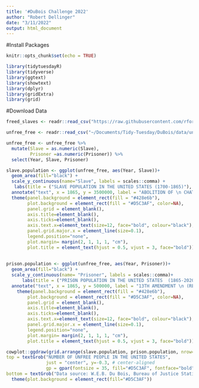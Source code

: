 ```yaml
---
title: '#DuBois Challenge 2022'
author: "Robert Dellinger"
date: "3/11/2022"
output: html_document
---
```


#Install Packages
```r
knitr::opts_chunk$set(echo = TRUE)

library(tidytuesdayR)
library(tidyverse)
library(ggtext)
library(showtext)
library(dplyr)
library(gridExtra)
library(grid)

```

#Download Data
```r

freed_slaves <- readr::read_csv("https://raw.githubusercontent.com/rfordatascience/tidytuesday/master/data/2021/2021-02-16/freed_slaves.csv")

unfree_free <- readr::read_csv("~/Documents/Tidy-Tuesday/DuBois/data/unfree_free.csv") #manipulated data in excel to add in population size of slaves and number of incarcerated people in the United States using data from the Bureau of Justice Statistics and U.S. Census Data

```


```r

unfree_free <- unfree_free %>% 
  mutate(Slave = as.numeric(Slave),
         Prisoner =as.numeric(Prisoner)) %>% 
  select(Year, Slave, Prisoner)

slave.population <- ggplot(unfree_free, aes(Year, Slave))+
  geom_area(fill="black") +
  scale_y_continuous(name="Slave", labels = scales::comma) +
   labs(title = ("SLAVE POPULATION IN THE UNITED STATES (1700-1865)"), size=10) +
  annotate("text", x = 1865, y = 3500000, label = "ABOLITION OF \n CHATTEL SLAVERY", size=4.3, fontface="bold", hjust=1.5)+
  theme(panel.background = element_rect(fill = "#428e6b"),
        plot.background = element_rect(fill = "#D5C3AF", color=NA),
        panel.grid = element_blank(),
        axis.title=element_blank(),
        axis.ticks=element_blank(),
        axis.text.x=element_text(size=12, face="bold", colour="black"),
        panel.grid.major.x = element_line(size=0.1),
        legend.position="none",
        plot.margin= margin(2, 1, 1, 1, "cm"),
        plot.title = element_text(hjust = 0.5, vjust = 3, face="bold"))
  
  
prison.population <- ggplot(unfree_free, aes(Year, Prisoner))+
  geom_area(fill="black") +
  scale_y_continuous(name= "Prisoner", labels = scales::comma)+
      labs(title = ("PRISON POPULATION IN THE UNITED STATES  (1865-2020)"), size=10) +
  annotate("text", x = 1865, y = 500000, label = "13TH AMENDMENT \n (REIMAGINATION OF SLAVERY)", size=5, fontface="bold", hjust=0.20)+
    theme(panel.background = element_rect(fill = "#428e6b"),
        plot.background = element_rect(fill = "#D5C3AF", color=NA),
        panel.grid = element_blank(),
        axis.title=element_blank(),
        axis.ticks=element_blank(),
        axis.text.x=element_text(size=12, face="bold", colour="black"),
        panel.grid.major.x = element_line(size=0.1),
        legend.position="none",
        plot.margin= margin(2, 1, 1, 1, "cm"),
        plot.title = element_text(hjust = 0.5, vjust = 3, face="bold"))


```

```r

cowplot::ggdraw(grid.arrange(slave.population, prison.population, nrow=1,
top = textGrob("NUMBER OF UNFREE PEOPLE IN THE UNITED STATES", 
               just = "center", y=-0.3, # center-aligned
               gp = gpar(fontsize = 35, fill="#D5C3AF", fontface="bold")), # font
bottom = textGrob("Data source: W.E.B. Du Bois, Bureau of Justice Statistics, and U.S. Census Data | Visualization:Rob Dellinger", x=0.05, y = 1, just = "left")))+
  theme(plot.background = element_rect(fill="#D5C3AF"))
  


```













